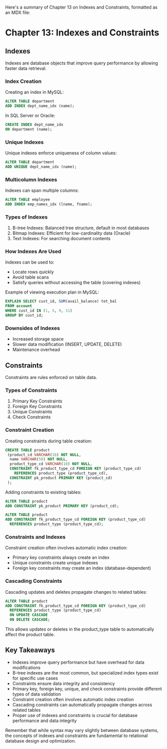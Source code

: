 Here's a summary of Chapter 13 on Indexes and Constraints, formatted as an MDX file:

# Chapter 13: Indexes and Constraints

## Indexes

Indexes are database objects that improve query performance by allowing faster data retrieval.

### Index Creation

Creating an index in MySQL:

```sql
ALTER TABLE department
ADD INDEX dept_name_idx (name);
```

In SQL Server or Oracle:

```sql
CREATE INDEX dept_name_idx
ON department (name);
```

### Unique Indexes

Unique indexes enforce uniqueness of column values:

```sql
ALTER TABLE department
ADD UNIQUE dept_name_idx (name);
```

### Multicolumn Indexes

Indexes can span multiple columns:

```sql
ALTER TABLE employee
ADD INDEX emp_names_idx (lname, fname);
```

### Types of Indexes

1. B-tree Indexes: Balanced tree structure, default in most databases
2. Bitmap Indexes: Efficient for low-cardinality data (Oracle)
3. Text Indexes: For searching document contents

### How Indexes Are Used

Indexes can be used to:

- Locate rows quickly
- Avoid table scans
- Satisfy queries without accessing the table (covering indexes)

Example of viewing execution plan in MySQL:

```sql
EXPLAIN SELECT cust_id, SUM(avail_balance) tot_bal
FROM account
WHERE cust_id IN (1, 5, 9, 11)
GROUP BY cust_id;
```

### Downsides of Indexes

- Increased storage space
- Slower data modification (INSERT, UPDATE, DELETE)
- Maintenance overhead

## Constraints

Constraints are rules enforced on table data.

### Types of Constraints

1. Primary Key Constraints
2. Foreign Key Constraints
3. Unique Constraints
4. Check Constraints

### Constraint Creation

Creating constraints during table creation:

```sql
CREATE TABLE product
 (product_cd VARCHAR(10) NOT NULL,
  name VARCHAR(50) NOT NULL,
  product_type_cd VARCHAR(10) NOT NULL,
  CONSTRAINT fk_product_type_cd FOREIGN KEY (product_type_cd)
    REFERENCES product_type (product_type_cd),
  CONSTRAINT pk_product PRIMARY KEY (product_cd)
 );
```

Adding constraints to existing tables:

```sql
ALTER TABLE product
ADD CONSTRAINT pk_product PRIMARY KEY (product_cd);

ALTER TABLE product
ADD CONSTRAINT fk_product_type_cd FOREIGN KEY (product_type_cd)
  REFERENCES product_type (product_type_cd);
```

### Constraints and Indexes

Constraint creation often involves automatic index creation:

- Primary key constraints always create an index
- Unique constraints create unique indexes
- Foreign key constraints may create an index (database-dependent)

### Cascading Constraints

Cascading updates and deletes propagate changes to related tables:

```sql
ALTER TABLE product
ADD CONSTRAINT fk_product_type_cd FOREIGN KEY (product_type_cd)
  REFERENCES product_type (product_type_cd)
  ON UPDATE CASCADE
  ON DELETE CASCADE;
```

This allows updates or deletes in the product_type table to automatically affect the product table.

## Key Takeaways

- Indexes improve query performance but have overhead for data modifications
- B-tree indexes are the most common, but specialized index types exist for specific use cases
- Constraints ensure data integrity and consistency
- Primary key, foreign key, unique, and check constraints provide different types of data validation
- Constraint creation often involves automatic index creation
- Cascading constraints can automatically propagate changes across related tables
- Proper use of indexes and constraints is crucial for database performance and data integrity

Remember that while syntax may vary slightly between database systems, the concepts of indexes and constraints are fundamental to relational database design and optimization.

